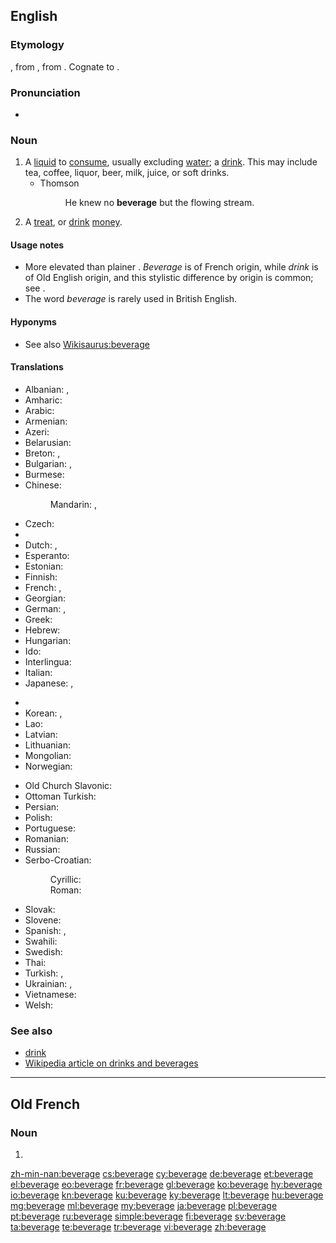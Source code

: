 ==English==

===Etymology===
{{etyl|fro|en}} {{term|bevrage|lang=fro}}, from {{term|boivre||to drink|lang=fro}}, from {{etyl|la|en}} {{m|la|bibō}}. Cognate to {{term|imbibe|lang=en}}.

===Pronunciation===
* {{audio|en-us-beverage.ogg|Audio (US)|lang=en}}

===Noun===
{{en-noun}}

# A [[liquid]] to [[consume]], usually excluding [[water]]; a [[drink]]. This may include tea, coffee, liquor, beer, milk, juice, or soft drinks.
#* Thomson
#*: He knew no '''beverage''' but the flowing stream.
# {{context|slang|archaic|lang=en}} A [[treat]], or [[drink]] [[money]].

====Usage notes====
* More elevated than plainer {{term|drink}}. ''Beverage'' is of French origin, while ''drink'' is of Old English origin, and this stylistic difference by origin is common; see {{w|list of English words with dual French and Anglo-Saxon variations}}.
* The word ''beverage'' is rarely used in British English.

====Hyponyms====
* See also [[Wikisaurus:beverage]]

====Translations====
{{trans-top|a drink}}
* Albanian: {{t|sq|pije|f}}, {{t|sq|dhallë|f}}
* Amharic: {{t|am|መጠጥ|sc=Ethi}}
* Arabic: {{t|ar|مَشْرُوب|m|tr=mašrūb|sc=Arab}}
* Armenian: {{t|hy|խմիչք|sc=Armn}}
* Azeri: {{t+|az|içki}}
* Belarusian: {{t|be|напо́й|m|sc=Cyrl}}
* Breton: {{t+|br|boeson|m}}, {{t+|br|evaj|m}}
* Bulgarian: {{t+|bg|напи́тка|f}}, {{t+|bg|питие́|n}}
* Burmese: {{t+|my|ယမကာ|sc=Mymr}}
* Chinese:
*: Mandarin: {{t+|cmn|飲料|sc=Hani}}, {{t|cmn|饮料|tr=yǐnliào|sc=Hani}}
* Czech: {{t+|cs|nápoj|m}}
* {{trreq|da}}
* Dutch: {{t+|nl|drankje|n}}, {{t+|nl|drank}}
* Esperanto: {{t|eo|trinkaĵo}}
* Estonian: {{t+|et|jook}}
* Finnish: {{t+|fi|juoma}}
* French: {{t+|fr|boisson|f}}, {{t+|fr|breuvage|m}}
* Georgian: {{t+|ka|სასმელი|sc=Geor}}
* German: {{t+|de|Getränk}}, {{t|de|Drink|m}}
* Greek: {{t+|el|ποτό|n}}
* Hebrew: {{t+|he|משקה|m|tr=mashqe}}
* Hungarian: {{t+|hu|ital}}
* Ido: {{t+|io|drinkajo}}
* Interlingua: {{t|ia|bibita}}
* Italian: {{t+|it|bevanda}}
* Japanese: {{t+|ja|飲料|tr=いんりょう, inryō}}, {{t|ja|ドリンク|tr=dorinku|sc=Jpan}}
{{trans-mid}}
* {{trreq|km}}
* Korean: {{t+|ko|음료|sc=Kore}}, {{t|ko|마실 것|sc=Kore}}
* Lao: {{t+|lo|ເຄື່ອງດື່ມ|sc=Laoo}}
* Latvian: {{t|lv|dzēriens|m}}
* Lithuanian: {{t+|lt|gėrimas|m}}
* Mongolian: {{t|mn|ундаа|sc=Cyrl}}
* Norwegian:
*: {{trreq|nb}}
* Old Church Slavonic: {{t|cu|пиво|n|tr=pivo|sc=Cyrs}}
* Ottoman Turkish: {{t|ota|meşrubat|sc=ota-Arab}}
* Persian: {{t+|fa|نوشابه|tr=nušâbe}}
* Polish: {{t+|pl|napój|m}}
* Portuguese: {{t+|pt|bebida|f}}
* Romanian: {{t+|ro|băutură|f}}
* Russian: {{t+|ru|напи́ток|m}}
* Serbo-Croatian:
*: Cyrillic: {{t|sh|напитак|m}}
*: Roman: {{t+|sh|napitak}}
* Slovak: {{t|sk|nápoj|m}}
* Slovene: {{t+|sl|pijača|f}}
* Spanish: {{t+|es|bebida|f}}, {{t+|es|trago|m}}
* Swahili: {{t+|sw|kinywaji}}
* Swedish: {{t+|sv|dryck|c}}
* Thai: {{t+|th|เครื่องดื่ม|tr=krêuang-dèum|sc=Thai}}
* Turkish: {{t+|tr|içecek}}, {{t+|tr|meşrubat}}
* Ukrainian: {{t|uk|на́пій|m|sc=Cyrl}}, {{t|uk|напи́ток|m|sc=Cyrl}}
* Vietnamese: {{t|vi|nước giải khát}}
* Welsh: {{t+|cy|diod|f}}
{{trans-bottom}}

===See also===
* [[drink]]
* [[:w:Drink|Wikipedia article on drinks and beverages]]

----

==Old French==

===Noun===
{{fro-noun|m}}

# {{alternative form of|bevrage|lang=fro}}

[[zh-min-nan:beverage]]
[[cs:beverage]]
[[cy:beverage]]
[[de:beverage]]
[[et:beverage]]
[[el:beverage]]
[[eo:beverage]]
[[fr:beverage]]
[[gl:beverage]]
[[ko:beverage]]
[[hy:beverage]]
[[io:beverage]]
[[kn:beverage]]
[[ku:beverage]]
[[ky:beverage]]
[[lt:beverage]]
[[hu:beverage]]
[[mg:beverage]]
[[ml:beverage]]
[[my:beverage]]
[[ja:beverage]]
[[pl:beverage]]
[[pt:beverage]]
[[ru:beverage]]
[[simple:beverage]]
[[fi:beverage]]
[[sv:beverage]]
[[ta:beverage]]
[[te:beverage]]
[[tr:beverage]]
[[vi:beverage]]
[[zh:beverage]]